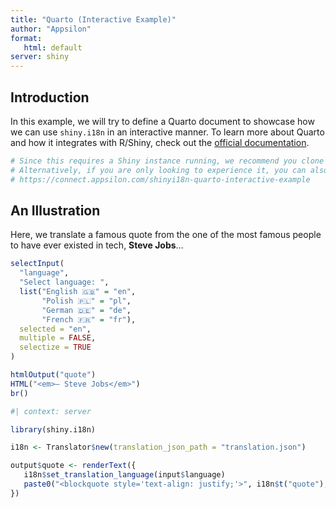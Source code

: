 ```yaml
---
title: "Quarto (Interactive Example)"
author: "Appsilon"
format:
   html: default
server: shiny
---
```


## Introduction

In this example, we will try to define a Quarto document to showcase how we can use `shiny.i18n` in an interactive manner. To learn more about Quarto and how it integrates with R/Shiny, check out the [official documentation](https://quarto.org/docs/interactive/shiny/>).

```r

# Since this requires a Shiny instance running, we recommend you clone this example and run it manually.
# Alternatively, if you are only looking to experience it, you can also view the deployed version at 
# https://connect.appsilon.com/shinyi18n-quarto-interactive-example

```


## An Illustration

Here, we translate a famous quote from the one of the most famous people to have ever existed in tech, **Steve Jobs**...

```r

selectInput(
  "language",
  "Select language: ",
  list("English 🇬🇧" = "en",
       "Polish 🇵🇱" = "pl",
       "German 🇩🇪" = "de",
       "French 🇫🇷" = "fr"),
  selected = "en",
  multiple = FALSE,
  selectize = TRUE
)

htmlOutput("quote")
HTML("<em>— Steve Jobs</em>")
br()
```

```r
#| context: server

library(shiny.i18n)

i18n <- Translator$new(translation_json_path = "translation.json")

output$quote <- renderText({
   i18n$set_translation_language(input$language)
   paste0("<blockquote style='text-align: justify;'>", i18n$t("quote"), "</blockquote>")
})
```
